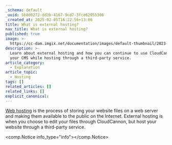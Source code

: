 ```yaml
---
_schema: default
_uuid: 5b8d6272-dd3b-4167-9cd7-3fce62055306
_created_at: 2025-02-05T16:22:56+13:00
title: What is external hosting?
nav_title: What is external hosting?
published: true
image: >-
  https://cc-dam.imgix.net/documentation/images/default-thumbnail/2023-Q4/CloudCannon-Documentation-Thumbnail.png
description: >-
  Learn about external hosting and how you can continue to use CloudCannon as
  your CMS while hosting through a third-party service.
article_category:
  - Explanation
article_topic:
  - Hosting
tags: []
related_articles: []
related_links: []
explicit_canonical:
---
```

[Web hosting](/documentation/articles/what-is-web-hosting/) is the process of storing your website files on a web server and making them available to the public on the Internet. External hosting is when you choose to edit your files through CloudCannon, but host your website through a third-party service.

<comp.Notice info_type="info"></comp.Notice>